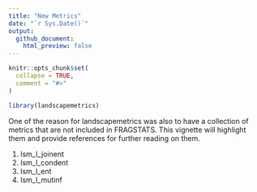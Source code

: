 ```yaml
---
title: "New Metrics"
date: "`r Sys.Date()`"
output:
  github_document:
    html_preview: false
---
```


```r
knitr::opts_chunk$set(
  collapse = TRUE,
  comment = "#>"
)
```

```r
library(landscapemetrics)
```

One of the reason for landscapemetrics was also to have a collection of metrics that are not included in FRAGSTATS.
This vignette will highlight them and provide references for further reading on them.

1. lsm_l_joinent
1. lsm_l_condent
1. lsm_l_ent
1. lsm_l_mutinf
